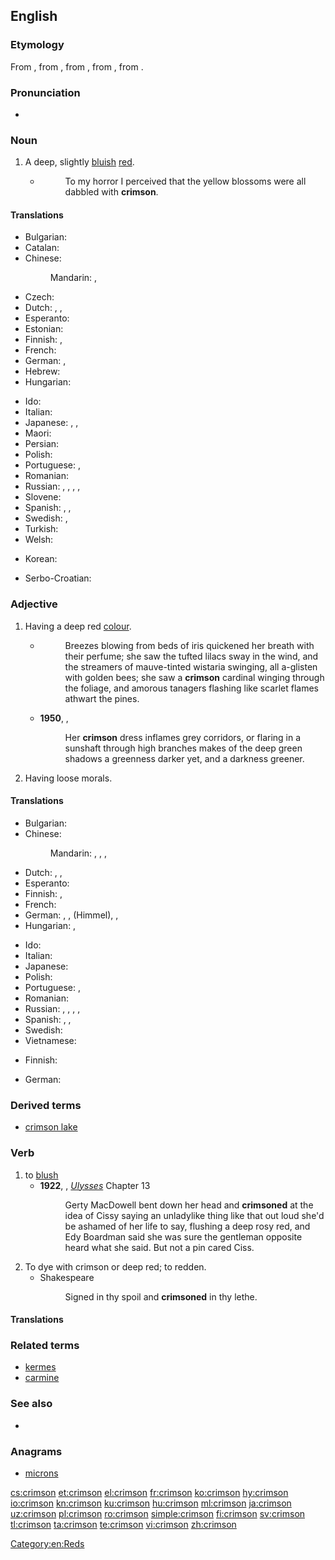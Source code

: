 ==English==
{{wikipedia}}

===Etymology===
From {{etyl|es|en}}, from {{etyl|ar|en}} {{term|قِرْمِز|tr=qirmiz|lang=ar}}, from {{etyl|fa|en}} {{term|کرمست|tr=kirmist|lang=fa}}, from {{etyl|pal|en}}, from {{etyl|sa|en}}.

===Pronunciation===
* {{a|UK|US}} {{IPA|/ˈkrɪmzən/|lang=en}}

===Noun===
{{en-noun}}
{{projectlink|wikipedia}}

# A deep, slightly [[bluish]] [[red]].
#: {{color panel|DC143C}}
#* {{w|Arthur Conan Doyle}}
#*: To my horror I perceived that the yellow blossoms were all dabbled with '''crimson'''.

====Translations====
{{trans-top|deep, slightly bluish red}}
* Bulgarian: {{t|bg|пурпур|m}}
* Catalan: {{t|ca|carmesí}}
* Chinese:
*: Mandarin: {{t+|cmn|艷紅色|sc=Hani}}, {{t|cmn|艳红色|tr=yànhóngsè|sc=Hani}}
* Czech: {{t+|cs|karmínový}}
* Dutch: {{t+|nl|karmijnrood|n}}, {{t|nl|helrood|n}}, {{t|nl|dieprood|n}}
* Esperanto: {{t|eo|karmezino}}
* Estonian: {{t|et|karmiinpunane}}
* Finnish: {{t|fi|verenpunainen}}, {{t|fi|karmiininpunainen}}
* French: {{t+|fr|cramoisi|m}}
* German: {{t+|de|Purpur|n}}, {{t|de|Purpurrot|n}}
* Hebrew: {{t+|he|אַרְגָּמָן|tr=argaman|sc=Hebr}}
* Hungarian: {{t+|hu|karmazsin}}
{{trans-mid}}
* Ido: {{t+|io|karmezino}}
* Italian: {{t+|it|cremisi}}
* Japanese: {{t|ja|深紅色|tr=しんくしょく, shinkushoku}}, {{t|ja|クリムゾン|tr=kurimuzon}}, {{t|ja|紅色|tr=べにいろ, beniiro|sc=Jpan}}
* Maori: {{t|mi|pākurakura}}
* Persian: {{t+|fa|زرشکی|tr=zereški}}
* Polish: {{t+|pl|karmazyn|m}}
* Portuguese: {{t|pt|carmim}}, {{t|pt|carmesim|m}}
* Romanian: {{t+|ro|carmin}}
* Russian: {{t+|ru|малиновый|tr=malínovyj|sc=Cyrl}}, {{t+|ru|алый|tr=ályj|sc=Cyrl}}, {{t+|ru|пунцовый|tr=puncóvyj|sc=Cyrl}}, {{t+|ru|багровый|tr=bagróvyj|sc=Cyrl}}, {{t+|ru|багряный|tr=bagrjányj|sc=Cyrl}}
* Slovene: {{t|sl|škrlatna}}
* Spanish: {{t+|es|carmín}}, {{t+|es|carmesí}}, {{t|es|cremesín}}
* Swedish: {{t+|sv|karmosinröd}}, {{t|sv|karmosin}}
* Turkish: {{t+|tr|kırmızı}}
* Welsh: {{t+|cy|rhudd}}
{{trans-bottom}}

{{checktrans-top}}
<!--Remove this section once all of the translations below have been moved into the tables above.-->
* Korean: {{t-check|ko|심홍색|sc=Hang}}
{{trans-mid}}
* Serbo-Croatian: {{t-check|sh|гримизна боја|sc=Cyrl}}
{{trans-bottom}}

===Adjective===
{{en-adj}}

#Having a deep red [[color|colour]].
#*{{RQ:Chmbrs YngrSt|V}}
#*:Breezes blowing from beds of iris quickened her breath with their perfume; she saw the tufted lilacs sway in the wind, and the streamers of mauve-tinted wistaria swinging, all a-glisten with golden bees; she saw a '''crimson''' cardinal winging through the foliage, and amorous tanagers flashing like scarlet flames athwart the pines.
#*'''1950''', {{w|Mervyn Peake}}, ''{{w|Gormenghast (novel)|Gormenghast}}''
#*:Her '''crimson''' dress inflames grey corridors, or flaring in a sunshaft through high branches makes of the deep green shadows a greenness darker yet, and a darkness greener.
#Having loose morals.

====Translations====
{{trans-top|having a deep red colour}}
* Bulgarian: {{t+|bg|пурпурен}}
* Chinese:
*: Mandarin: {{t+|cmn|艷紅色|sc=Hani}}, {{t|cmn|艳红色|tr=yànhóngsè|sc=Hani}}, {{t|cmn|赤紅色|sc=Hani}}, {{t|cmn|赤红色|tr=chìhóngsè|sc=Hani}}
* Dutch: {{t+|nl|karmijnrood}}, {{t|nl|helrood}}, {{t|nl|dieprood}}
* Esperanto: {{t|eo|karmezina}}
* Finnish: {{t|fi|verenpunainen}}, {{t|fi|karmiininpunainen}}
* French: {{t+|fr|cramoisi}}
* German: {{t+|de|purpurn}}, {{t|de|purpurrot}}, {{t+|de|blutrot}} (Himmel), {{t+|de|dunkelrot}}, {{t|de|karmesinrot}}
* Hungarian: {{t+|hu|karmazsin}}, {{t+|hu|karmazsinvörös}}
{{trans-mid}}
* Ido: {{t+|io|karmezina}}
* Italian: {{t+|it|cremisi}}
* Japanese: {{t|ja|深紅色|tr=しんくしょくの, shinkushoku no|alt=深紅色の}}
* Polish: {{t|pl|karmazynowy|m}}
* Portuguese: {{t|pt|carmim}}, {{t|pt|carmesim}}
* Romanian: {{t+|ro|carmin}}
* Russian: {{t+|ru|малиновый|tr=malínovyj|sc=Cyrl}}, {{t+|ru|алый|tr=ályj|sc=Cyrl}}, {{t+|ru|пунцовый|tr=puncóvyj|sc=Cyrl}}, {{t+|ru|багровый|tr=bagróvyj|sc=Cyrl}}, {{t+|ru|багряный|tr=bagrjányj|sc=Cyrl}}
* Spanish: {{t+|es|carmín}}, {{t+|es|carmesí}}, {{t|es|cremesín}}
* Swedish: {{t+|sv|karmosinröd}}
* Vietnamese: {{t|vi|đỏ thắm}}
{{trans-bottom}}

{{trans-top|having loose morals}}
* Finnish: {{t+|fi|kevytkenkäinen}}
{{trans-mid}}
* German: {{t|de|lose Sitten|f-p}}
{{trans-bottom}}

===Derived terms===
* [[crimson lake]]

===Verb===
{{en-verb}}

# to [[blush]]
#* '''1922''', {{w|James Joyce}}, ''[[w:Ulysses (novel)|Ulysses]]'' Chapter 13
#*: Gerty MacDowell bent down her head and '''crimsoned''' at the idea of Cissy saying an unladylike thing like that out loud she'd be ashamed of her life to say, flushing a deep rosy red, and Edy Boardman said she was sure the gentleman opposite heard what she said. But not a pin cared Ciss.
# To dye with crimson or deep red; to redden.
#* Shakespeare
#*: Signed in thy spoil and '''crimsoned''' in thy lethe.

====Translations====
{{trans-see|blush}}

===Related terms===
* [[kermes]]
* [[carmine]]

===See also===
* {{list:reds/en}}

===Anagrams===
* [[microns#English|microns]]

[[Category:en:Reds]]

[[cs:crimson]]
[[et:crimson]]
[[el:crimson]]
[[fr:crimson]]
[[ko:crimson]]
[[hy:crimson]]
[[io:crimson]]
[[kn:crimson]]
[[ku:crimson]]
[[hu:crimson]]
[[ml:crimson]]
[[ja:crimson]]
[[uz:crimson]]
[[pl:crimson]]
[[ro:crimson]]
[[simple:crimson]]
[[fi:crimson]]
[[sv:crimson]]
[[tl:crimson]]
[[ta:crimson]]
[[te:crimson]]
[[vi:crimson]]
[[zh:crimson]]